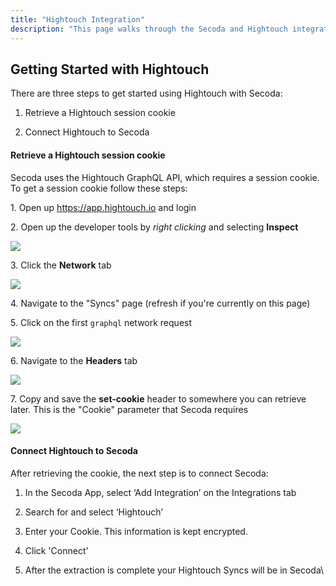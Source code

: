 ```yaml
---
title: "Hightouch Integration"
description: "This page walks through the Secoda and Hightouch integration that Secoda supports"
---
```


## **Getting Started with Hightouch**

There are three steps to get started using Hightouch with Secoda:

1. Retrieve a Hightouch session cookie

2. Connect Hightouch to Secoda

#### Retrieve a Hightouch session cookie

Secoda uses the Hightouch GraphQL API, which requires a session cookie. To get a session cookie follow these steps:

1\. Open up <https://app.hightouch.io> and login

2\. Open up the developer tools by _right clicking_ and selecting **Inspect**

![](https://downloads.intercomcdn.com/i/o/446146255/56f44332f61ede10942b19e3/image.png)

3\. Click the **Network** tab

![](https://downloads.intercomcdn.com/i/o/446146891/30626a8d04b80620740149ce/image.png)

4\. Navigate to the "Syncs" page (refresh if you're currently on this page)

5\. Click on the first `graphql` network request

![](https://downloads.intercomcdn.com/i/o/446148444/54b2830bff8c65639f302730/image.png)

6\. Navigate to the **Headers** tab

![](https://downloads.intercomcdn.com/i/o/446148662/66635763842871aab522600e/image.png)

7\. Copy and save the **set-cookie** header to somewhere you can retrieve later. This is the "Cookie" parameter that Secoda requires

![](https://downloads.intercomcdn.com/i/o/446148976/78fdf9b19fef88249553d0f6/image.png)

#### Connect Hightouch to Secoda

After retrieving the cookie, the next step is to connect Secoda:

1. In the Secoda App, select ‘Add Integration’ on the Integrations tab

2. Search for and select ‘Hightouch’

3. Enter your Cookie. This information is kept encrypted.

4. Click 'Connect'

5. After the extraction is complete your Hightouch Syncs will be in Secoda\\
